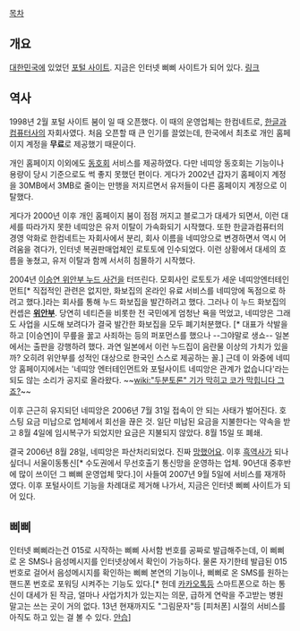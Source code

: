 [[목차]]
== 개요 ==
[[대한민국]]에 있었던 [[포털 사이트]]. 지금은 인터넷 삐삐 사이트가 되어 있다. [http://www.netian.com/ 링크]

== 역사 ==
1998년 2월 포털 사이트 붐이 일 때 오픈했다. 이 때의 운영업체는 한컴네트로, [[한글과컴퓨터]]사의 자회사였다. 처음 오픈할 때 큰 인기를 끌었는데, 한국에서 최초로 개인 홈페이지 계정을 '''무료'''로 제공했기 때문이다. 

개인 홈페이지 이외에도 [[동호회]] 서비스를 제공하였다. 다만 네띠앙 동호회는 기능이나 용량이 당시 기준으로도 썩 좋지 못했던 편이다. 게다가 2002년 갑자기 홈페이지 계정을 30MB에서 3MB로 줄이는 만행을 저지르면서 유저들이 다른 홈페이지 계정으로 이탈했다.

게다가 2000년 이후 개인 홈페이지 붐이 점점 꺼지고 블로그가 대세가 되면서, 이런 대세를 따라가지 못한 네띠앙은 유저 이탈이 가속화되기 시작했다. 또한 한글과컴퓨터의 경영 악화로 한컴네트는 자회사에서 분리, 회사 이름을 네띠앙으로 변경하면서 역시 어려움을 겪다가, 인터넷 복권판매업체인 로토토에 인수되었다. 이런 상황에서 대세의 흐름을 놓쳤고, 유저 이탈과 함께 서서히 침몰하기 시작했다.

2004년 [[이승연 위안부 누드 사건]]을 터뜨린다. 모회사인 로토토가 세운 네띠앙엔터테인먼트[* 직접적인 관련은 없지만, 화보집의 온라인 유료 서비스를 네띠앙에 독점으로 하려고 했다.]라는 회사를 통해 누드 화보집을 발간하려고 했다. 그러나 이 누드 화보집의 컨셉은 '''[[위안부]]'''. 당연히 네티즌을 비롯한 전 국민에게 엄청난 욕을 먹었고, 네띠앙은 그래도 사업을 시도해 보려다가 결국 발간한 화보집을 모두 폐기처분했다. [* 대표가 삭발을 하고 [이승연]이 무릎을 꿇고 사죄하는 등의 퍼포먼스를 했으나 --그야말로 생쇼-- 일본에서는 출판을 강행하려 했다. 과연 일본에서 이런 누드집이 음란물 이상의 가치가 있을까? 오히려 위안부를 성적인 대상으로 한국인 스스로 제공하는 꼴.] 근데 이 와중에 네띠앙 홈페이지에서는 '네띠앙 엔터테인먼트와 포털사이트 네띠앙은 관계가 없습니다'라는 되도 않는 소리가 공지로 올라왔다. ~~[[wiki:"두분토론" 기가 막히고 코가 막힙니다 그죠?]]~~

이후 근근히 유지되던 네띠앙은 2006년 7월 31일 접속이 안 되는 사태가 벌어진다. 호스팅 요금 미납으로 업체에서 회선을 끊은 것. 일단 미납된 요금을 지불한다는 약속을 받고 8월 4일에 임시복구가 되었지만 요금은 지불되지 않았다. 8월 15일 또 폐쇄. 

결국 2006년 8월 28일, 네띠앙은 파산처리되었다. 진짜 [[망했어요]]. 이후 [[흑역사]]가 되나 싶더니 서울이동통신[* 수도권에서 무선호출기 통신망을 운영하는 업체. 90년대 중후반에 많이 쓰이던 그 삐삐 운영업체 맞다.]이 사들여 2007년 9월 5일에 서비스를 재개하였다. 이후 포털사이트 기능을 차례대로 제거해 나가서, 지금은 인터넷 삐삐 사이트가 되어 있다. 

== 삐삐 ==
인터넷 삐삐라는건 015로 시작하는 삐삐 사서함 번호를 공짜로 발급해주는데, 이 삐삐로 온 SMS나 음성메시지를 인터넷상에서 확인이 가능하다. 물론 자기한테 발급된 015 번호로 걸어서 음성메시지를 확인하는 삐삐 본연의 기능이나, 삐삐로 온 SMS를 원하는 핸드폰 번호로 포워딩 시켜주는 기능도 있다.[* 헌데 [[카카오톡]]등 스마트폰으로 하는 통신이 대세가 된 작금, 얼마나 사업가치가 있는지는 의문, 급하게 연락을 주고받는 병원 말고는 쓰는 곳이 거의 없다. 13년 현재까지도 "그림문자"등 [피처폰] 시절의 서비스를 아직도 하고 있는 걸 볼 수 있다. [[안습]]]

